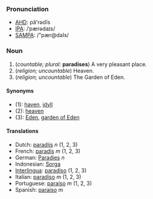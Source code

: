 ===Pronunciation===
*[[w:AHD|AHD]]: pă'rədīs
*[[w:IPA|IPA]]: /ˈpærədaɪs/
*[[w:SAMPA|SAMPA]]: /"pær@daIs/

=== Noun ===
# (''countable; plural'': '''paradises''') A very pleasant place.
# (''religion; uncountable'') Heaven. <!-- Is this a proper noun? -->
# (''religion; uncountable'') The Garden of Eden.

====Synonyms====
*(1): [[haven]], [[idyll]]
*(2): [[heaven]]
*(3): [[Eden]], [[garden of Eden]]

====Translations====
*Dutch: [[paradijs]] ''n'' (1, 2, 3)
*French: [[paradis]] ''m'' (1, 2, 3)
*German: [[Paradies]] ''n''
*Indonesian: [[Sorga]]<!-- should this be capitalized? -->
*[[Interlingua]]: [[paradiso]] (1, 2, 3)
*Italian: [[paradiso]] ''m'' (1, 2, 3)
*Portuguese: [[paraíso]] ''m'' (1, 2, 3)
*Spanish: [[paraíso]] ''m''